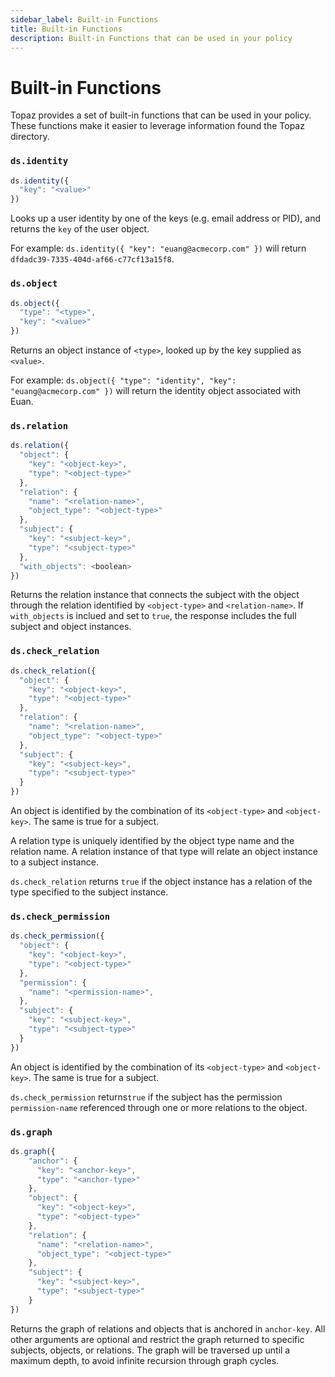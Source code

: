 ```yaml
---
sidebar_label: Built-in Functions
title: Built-in Functions
description: Built-in Functions that can be used in your policy
---
```


# Built-in Functions

Topaz provides a set of built-in functions that can be used in your policy. These functions make it easier to leverage information found the Topaz directory.

### `ds.identity`
```js
ds.identity({
  "key": "<value>"
})
```
Looks up a user identity by one of the keys (e.g. email address or PID), and returns the `key` of the user object.

For example: `ds.identity({ "key": "euang@acmecorp.com" })` will return `dfdadc39-7335-404d-af66-c77cf13a15f8`.

### `ds.object`
```js
ds.object({
  "type": "<type>",
  "key": "<value>"
})
```
Returns an object instance of `<type>`, looked up by the key supplied as `<value>`.

For example: `ds.object({ "type": "identity", "key": "euang@acmecorp.com" })` will return the identity object associated with Euan.

### `ds.relation`

```js
ds.relation({
  "object": {
    "key": "<object-key>",
    "type": "<object-type>"
  },
  "relation": {
    "name": "<relation-name>",
    "object_type": "<object-type>"
  },
  "subject": {
    "key": "<subject-key>",
    "type": "<subject-type>"
  },
  "with_objects": <boolean>
})
```
Returns the relation instance that connects the subject with the object through the relation identified by `<object-type>` and `<relation-name>`.
If `with_objects` is inclued and set to `true`, the response includes the full subject and object instances.

### `ds.check_relation`

```js
ds.check_relation({
  "object": {
    "key": "<object-key>",
    "type": "<object-type>"
  },
  "relation": {
    "name": "<relation-name>",
    "object_type": "<object-type>"
  },
  "subject": {
    "key": "<subject-key>",
    "type": "<subject-type>"
  }
})
```
An object is identified by the combination of its `<object-type>` and `<object-key>`. The same is true for a subject.

A relation type is uniquely identified by the object type name and the relation name. A relation instance of that type will relate an object instance to a subject instance.

`ds.check_relation` returns `true` if the object instance has a relation of the type specified to the subject instance.

### `ds.check_permission`

```js
ds.check_permission({
  "object": {
    "key": "<object-key>",
    "type": "<object-type>"
  },
  "permission": {
    "name": "<permission-name>",
  },
  "subject": {
    "key": "<subject-key>",
    "type": "<subject-type>"
  }
})
```
An object is identified by the combination of its `<object-type>` and `<object-key>`. The same is true for a subject.

`ds.check_permission` returns`true` if the subject has the permission `permission-name` referenced through one or more relations to the object.

### `ds.graph`

```js
ds.graph({
    "anchor": {
      "key": "<anchor-key>",
      "type": "<anchor-type>"
    },
    "object": {
      "key": "<object-key>",
      "type": "<object-type>"
    },
    "relation": {
      "name": "<relation-name>",
      "object_type": "<object-type>"
    },
    "subject": {
      "key": "<subject-key>",
      "type": "<subject-type>"
    }
})
```
Returns the graph of relations and objects that is anchored in `anchor-key`. All other arguments are optional and restrict the graph returned to specific subjects, objects, or relations. The graph will be traversed up until a maximum depth, to avoid infinite recursion through graph cycles.
